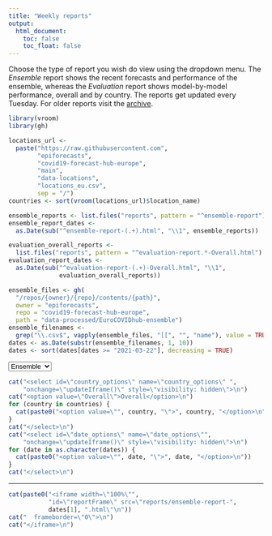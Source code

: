 ```yaml
---
title: "Weekly reports"
output:
  html_document:
    toc: false
    toc_float: false
---
```


<p id="intro">
Choose the type of report you wish do view using the dropdown menu. The _Ensemble_ report shows the recent forecasts and performance of the ensemble, whereas the _Evaluation_ report shows model-by-model performance, overall and by country. The reports get updated every Tuesday. For older reports visit the [archive](https://github.com/epiforecasts/covid19-forecast-hub-europe-website/tree/main/reports).
</p>

```r
library(vroom)
library(gh)

locations_url <-
  paste("https://raw.githubusercontent.com",
        "epiforecasts",
        "covid19-forecast-hub-europe",
        "main",
        "data-locations",
        "locations_eu.csv",
        sep = "/")
countries <- sort(vroom(locations_url)$location_name)

ensemble_reports <- list.files("reports", pattern = "^ensemble-report")
ensemble_report_dates <-
  as.Date(sub("^ensemble-report-(.+).html", "\\1", ensemble_reports))

evaluation_overall_reports <-
  list.files("reports", pattern = "^evaluation-report.*-Overall.html")
evaluation_report_dates <-
  as.Date(sub("^evaluation-report-(.+)-Overall.html", "\\1",
              evaluation_overall_reports))

ensemble_files <- gh(
  "/repos/{owner}/{repo}/contents/{path}",
  owner = "epiforecasts",
  repo = "covid19-forecast-hub-europe",
  path = "data-processed/EuroCOVIDhub-ensemble")
ensemble_filenames <-
  grep("\\.csv$", vapply(ensemble_files, "[[", "", "name"), value = TRUE)
dates <- as.Date(substr(ensemble_filenames, 1, 10))
dates <- sort(dates[dates >= "2021-03-22"], decreasing = TRUE)
```

<script>
function getURL(date, report, country) {
  var str = "reports/";
  str = str.concat(report, "-report-", date);
  if (!(report === "ensemble")) {
    str = str.concat("-", country);
  }
  str = str.concat(".html");
  return(str);
}

function updateIframe() {
  var date = date_options.options[date_options.selectedIndex].value;
  var report = report_options.options[report_options.selectedIndex].value;
  var country = country_options.options[country_options.selectedIndex].value;
  if (report == "evaluation") {
    country_options.style.visibility = "visible";
  } else {
    country_options.style.visibility = "hidden";
  }
  document.getElementById('reportFrame').src = getURL(date, report, country);
}

var resize_iframe = function() {
    return function(){
        var textHeight = document.getElementById('intro').clientHeight;
        var element = document.getElementById('reportFrame');
        element.style = 'height: calc(100vh - ' + (textHeight + 220) + 'px);'
    };
};
window.onload = resize_iframe();
window.onresize = resize_iframe();
</script>

<select id="report_options" name="report_options" onchange="updateIframe()">
<option value="ensemble">Ensemble</option>
<option value="evaluation">Evaluation</option>
</select>
```r
cat("<select id=\"country_options\" name=\"country_options\" ",
    "onchange=\"updateIframe()\" style=\"visibility: hidden\">\n")
cat("<option value=\"Overall\">Overall</option>\n")
for (country in countries) {
  cat(paste0("<option value=\"", country, "\">", country, "</option>\n"))
}
cat("</select>\n")
cat("<select id=\"date_options\" name=\"date_options\"",
    "onchange=\"updateIframe()\" style=\"visibility: hidden\">\n")
for (date in as.character(dates)) {
  cat(paste0("<option value=\"", date, "\">", date, "</option>\n"))
}
cat("</select>\n")
```

<style>
div.main-container {
    max-width: none;
}
body{
    padding-bottom: 0px;
}
</style>


<hr>

```r
cat(paste0("<iframe width=\"100%\"",
           "id=\"reportFrame\" src=\"reports/ensemble-report-",
           dates[1], ".html\"\n"))
cat("  frameborder=\"0\">\n")
cat("</iframe>\n")
```

